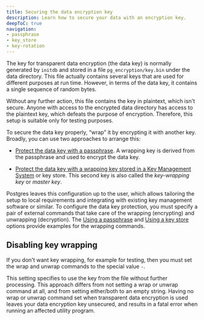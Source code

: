 ```yaml
---
title: Securing the data encryption key
description: Learn how to secure your data with an encryption key.
deepToC: true
navigation: 
- passphrase
- key_store
- key-rotation
---
```


The key for transparent data encryption (the data key) is normally generated by `initdb` and stored in a file `pg_encryption/key.bin` under the data directory. This file actually contains several keys that are used for different purposes at run time. However, in terms of the data key, it contains a single sequence of random bytes.

Without any further action, this file contains the key in plaintext, which isn't secure. Anyone with access to the encrypted data directory has access to the plaintext key, which defeats the purpose of encryption. Therefore, this setup is suitable only for testing purposes.

To secure the data key properly, “wrap” it by encrypting it with another key. Broadly, you can use two approaches to arrange this:

- [Protect the data key with a passphrase](passphrase). A wrapping key is derived from the passphrase and used to encrypt the data key.

- [Protect the data key with a wrapping key stored in a Key Management System](key_store) or key store. This second key is also called the *key-wrapping key* or *master key*.

Postgres leaves this configuration up to the user, which allows tailoring the setup to local requirements and integrating with existing key management software or similar. To configure the data key protection, you must specify a pair of external commands that take care of the wrapping (encrypting) and unwrapping (decryption). The [Using a passphrase](passphrase) and [Using a key store](key_store) options provide examples for the wrapping commands.

## Disabling key wrapping

If you don't want key wrapping, for example for testing, then you must set the wrap and unwrap commands to the special value `-`. 

This setting specifies to use the key from the file without further processing. This approach differs from not setting a wrap or unwrap command at all, and from setting either/both to an empty string. Having no wrap or unwrap command set when transparent data encryption is used leaves your data encryption key unsecured, and results in a fatal error when running an affected utility program.



